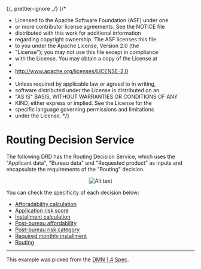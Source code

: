 {/_ prettier-ignore _/}
{/\*

- Licensed to the Apache Software Foundation (ASF) under one
- or more contributor license agreements. See the NOTICE file
- distributed with this work for additional information
- regarding copyright ownership. The ASF licenses this file
- to you under the Apache License, Version 2.0 (the
- "License"); you may not use this file except in compliance
- with the License. You may obtain a copy of the License at
-
- http://www.apache.org/licenses/LICENSE-2.0
-
- Unless required by applicable law or agreed to in writing,
- software distributed under the License is distributed on an
- "AS IS" BASIS, WITHOUT WARRANTIES OR CONDITIONS OF ANY
- KIND, either express or implied. See the License for the
- specific language governing permissions and limitations
- under the License.
  \*/}


<Meta title="Use cases/Loan Originations/Routing Decision Service/Overview" />

# Routing Decision Service

The following DRD has the Routing Decision Service, which uses the "Applicant data", "Bureau data" and "Requested product" as inputs and
encapsulate the requirements of the "Routing" decision.

<p align="center">
  <img src={"./routing-decision-service.png"} alt="Alt text" title="title" />
</p>

You can check the specificity of each decision below:

- [Afforadability calculation](/docs/use-cases-loan-originations-functions-affordability-calculation--overview)
- [Application risk score](/docs/use-cases-loan-originations-application-risk-score--overview)
- [Installment calculation](/docs/use-cases-loan-originations-functions-installment-calculation--overview)
- [Post-bureau affordability](/docs/use-cases-loan-originations-routing-decision-service-post-bureau-affordability--overview)
- [Post-bureau risk category](/docs/use-cases-loan-originations-routing-decision-service-post-bureau-risk-category--overview)
- [Required monthly installment](/docs/use-cases-loan-originations-required-monthly-installment--overview)
- [Routing](/docs/use-cases-loan-originations-routing-decision-service-routing--overview)

---

This example was picked from the [DMN 1.4 Spec](https://www.omg.org/spec/DMN/1.4/Beta1/PDF#page=180).
